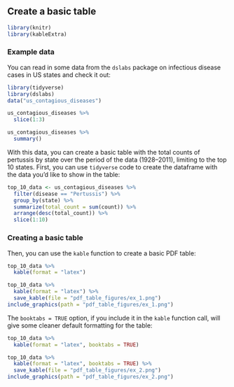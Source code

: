 ## Create a basic table

```r
library(knitr)
library(kableExtra)
```

### Example data

You can read in some data from the `dslabs` package on infectious disease cases in 
US states and check it out:

```r
library(tidyverse)
library(dslabs)
data("us_contagious_diseases")

us_contagious_diseases %>% 
  slice(1:3)

us_contagious_diseases %>% 
  summary()
```

With this data, you can 
create a basic table with the total counts of pertussis by state over the period
of the data (1928--2011), limiting to the top 10 states. First, you can use `tidyverse`
code to create the dataframe with the data you'd like to show in the table:

```r
top_10_data <- us_contagious_diseases %>% 
  filter(disease == "Pertussis") %>% 
  group_by(state) %>% 
  summarize(total_count = sum(count)) %>% 
  arrange(desc(total_count)) %>% 
  slice(1:10) 
```

### Creating a basic table

Then, you can use the `kable` function to create a basic PDF table:

```r
top_10_data %>% 
  kable(format = "latex") 

top_10_data %>% 
  kable(format = "latex") %>%
  save_kable(file = "pdf_table_figures/ex_1.png")
include_graphics(path = "pdf_table_figures/ex_1.png")
```

The `booktabs = TRUE` option, if you include it in the `kable` function call, will give 
some cleaner default formatting for the table: 

```r
top_10_data %>% 
  kable(format = "latex", booktabs = TRUE) 

top_10_data %>% 
  kable(format = "latex", booktabs = TRUE) %>%
  save_kable(file = "pdf_table_figures/ex_2.png")
include_graphics(path = "pdf_table_figures/ex_2.png")
```



